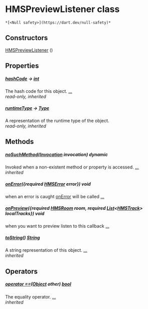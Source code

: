 # HMSPreviewListener class

    *[<Null safety>](https://dart.dev/null-safety)*

## Constructors

[HMSPreviewListener](../model_hms_preview_listener/HMSPreviewListener/HMSPreviewListener) ()

## Properties

##### [hashCode](https://api.flutter.dev/flutter/dart-core/Object/hashCode.html) &#8594; [int](https://api.flutter.dev/flutter/dart-core/int-class.html)

The hash code for this object. [...](https://api.flutter.dev/flutter/dart-core/Object/hashCode.html)  
_read-only, inherited_

##### [runtimeType](https://api.flutter.dev/flutter/dart-core/Object/runtimeType.html) &#8594; [Type](https://api.flutter.dev/flutter/dart-core/Type-class.html)

A representation of the runtime type of the object.  
_read-only, inherited_

## Methods

##### [noSuchMethod](https://api.flutter.dev/flutter/dart-core/Object/noSuchMethod.html)([Invocation](https://api.flutter.dev/flutter/dart-core/Invocation-class.html) invocation) dynamic

Invoked when a non-existent method or property is accessed. [...](https://api.flutter.dev/flutter/dart-core/Object/noSuchMethod.html)  
_inherited_

##### [onError](../model_hms_preview_listener/HMSPreviewListener/onError)({required [HMSError](../model_hms_error/HMSError-class) error}) void

when an error is caught <a href="../model_hms_preview_listener/HMSPreviewListener/onError">onError</a> will be called [...](../model_hms_preview_listener/HMSPreviewListener/onError)

##### [onPreview](../model_hms_preview_listener/HMSPreviewListener/onPreview)({required [HMSRoom](../model_hms_room/HMSRoom-class) room, required [List](https://api.flutter.dev/flutter/dart-core/List-class.html)&lt;[HMSTrack](../model_hms_track/HMSTrack-class)> localTracks}) void

when you want to preview listen to this callback [...](../model_hms_preview_listener/HMSPreviewListener/onPreview)

##### [toString](https://api.flutter.dev/flutter/dart-core/Object/toString.html)() [String](https://api.flutter.dev/flutter/dart-core/String-class.html)

A string representation of this object. [...](https://api.flutter.dev/flutter/dart-core/Object/toString.html)  
_inherited_

## Operators

##### [operator ==](https://api.flutter.dev/flutter/dart-core/Object/operator_equals.html)([Object](https://api.flutter.dev/flutter/dart-core/Object-class.html) other) [bool](https://api.flutter.dev/flutter/dart-core/bool-class.html)

The equality operator. [...](https://api.flutter.dev/flutter/dart-core/Object/operator_equals.html)  
_inherited_
